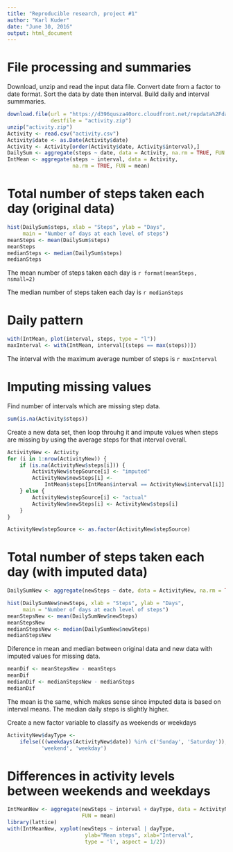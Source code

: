 ```yaml
---
title: "Reproducible research, project #1"
author: "Karl Kuder"
date: "June 30, 2016"
output: html_document
---
```


# File processing and summaries
Download, unzip and read the input data file.
Convert date from a factor to date format.
Sort the data by date then interval.
Build daily and interval summmaries.

```r
download.file(url = "https://d396qusza40orc.cloudfront.net/repdata%2Fdata%2Factivity.zip",
              destfile = "activity.zip")
unzip("activity.zip")
Activity <- read.csv("activity.csv")
Activity$date <- as.Date(Activity$date)
Activity <- Activity[order(Activity$date, Activity$interval),]
DailySum <- aggregate(steps ~ date, data = Activity, na.rm = TRUE, FUN = sum)
IntMean <- aggregate(steps ~ interval, data = Activity,
                     na.rm = TRUE, FUN = mean)

```





# Total number of steps taken each day (original data)
```r
hist(DailySum$steps, xlab = "Steps", ylab = "Days", 
     main = "Number of days at each level of steps")
meanSteps <- mean(DailySum$steps)
meanSteps
medianSteps <- median(DailySum$steps)
medianSteps
```

The mean number of steps taken each day is `r format(meanSteps, nsmall=2)`

The median number of steps taken each day is `r medianSteps`



# Daily pattern
```r
with(IntMean, plot(interval, steps, type = "l"))
maxInterval <- with(IntMean, interval[(steps == max(steps))])
```

The interval with the maximum average number of steps is `r maxInterval`



# Imputing missing values

Find number of intervals which are missing step data.

```r
sum(is.na(Activity$steps))
```

Create a new data set, then loop throuhg it and impute values when steps
are missing by using the average steps for that interval overall.
```r
ActivityNew <- Activity
for (i in 1:nrow(ActivityNew)) {
    if (is.na(ActivityNew$steps[i])) {
        ActivityNew$stepSource[i] <- "imputed"
        ActivityNew$newSteps[i] <- 
            IntMean$steps[IntMean$interval == ActivityNew$interval[i]]
    } else {
        ActivityNew$stepSource[i] <- "actual"
        ActivityNew$newSteps[i] <- ActivityNew$steps[i]
    }
}

ActivityNew$stepSource <- as.factor(ActivityNew$stepSource)
```



# Total number of steps taken each day (with imputed data)
```r
DailySumNew <- aggregate(newSteps ~ date, data = ActivityNew, na.rm = TRUE, FUN = sum)

hist(DailySumNew$newSteps, xlab = "Steps", ylab = "Days", 
     main = "Number of days at each level of steps")
meanStepsNew <- mean(DailySumNew$newSteps)
meanStepsNew
medianStepsNew <- median(DailySumNew$newSteps)
medianStepsNew
```

Diference in mean and median between original data and new data with 
imputed values for missing data.
```r
meanDif <- meanStepsNew - meanSteps
meanDif
medianDif <- medianStepsNew - medianSteps
medianDif
```

The mean is the same, which makes sense since imputed data is based on interval
means. The median daily steps is slightly higher.

Create a new factor variable to classify as weekends or weekdays
```r
ActivityNew$dayType <- 
    ifelse(((weekdays(ActivityNew$date)) %in% c('Sunday', 'Saturday')),
           'weekend', 'weekday')
```

# Differences in activity levels between weekends and weekdays
```r
IntMeanNew <- aggregate(newSteps ~ interval + dayType, data = ActivityNew,
                        FUN = mean)
library(lattice)
with(IntMeanNew, xyplot(newSteps ~ interval | dayType, 
  	                     ylab="Mean steps", xlab="Interval",
                         type = 'l', aspect = 1/2))
```

